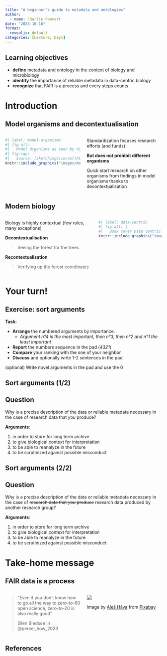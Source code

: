 ```yaml
---
title: "A beginner's guide to metadata and ontologies"
author:
  - name: Charlie Pauvert
date: "2023-10-16"
format:
  revealjs: default
categories: [Lecture, Day1]
---
```


## Learning objectives

-   **define** metadata and ontology in the context of biology and microbiology
-   **identify** the importance of reliable metadata in data-centric biology
-   **recognize** that FAIR is a process and every steps counts

# Introduction

## Model organisms and decontextualisation

::: columns
::: {.column width="50%"}
```r
#| label: model-organisms
#| fig-alt: |
#|   Model Organisms as seen by Vincent Van Gogh illustrated by SketchingScience.
#| fig-cap: |
#|   Source: [SketchingScience](https://twitter.com/sketchscience/status/1672913062603440132?s=20)
knitr::include_graphics("images/model-organisms_by_sketchingscience.jpg")
```
:::

::: {.column width="50%"}
Standardization focuses research efforts (and funds)

**But does not prohibit different organisms**

Quick start research on other organisms from findings in model organisms thanks to [decontextualisation]{.orange}
:::
:::

## Modern biology

::: columns
::: {.column width="55%"}
Biology is highly contextual (few rules, many exceptions)

**Decontextualisation**

> Seeing the forest for the trees

**Recontextualisation**

> Verifying up the forest coordinates
:::

::: {.column width="40%"}
```r
#| label: data-centric
#| fig-alt: |
#|   Book cover Data centric biology by Leonelli S.
knitr::include_graphics("images/data-centric-biology.jpg")
```
:::
:::

# Your turn!

## Exercise: sort arguments

**Task:**

::: incremental
-   **Arrange** the numbered arguments by importance.
    -   *Argument n°4 is the most important, then n°3, then n°2 and n°1 the least important*
-   **Report** the numbers sequence in the pad (*4321*)
-   **Compare** your ranking with the one of your neighbor
-   **Discuss** and optionally write 1-2 sentences in the pad
:::

::: {.fragment .fade-up}
(optional) Write novel arguments in the pad and use the 0
:::

## Sort arguments (1/2)

::: {.callout-note icon="false"}
## Question

Why is a precise description of the data or reliable metadata necessary in the case of [research data that *you* produce]{.orange}?
:::

**Arguments**:

::: {.fragment .fade-up}
1.  in order to store for long term archive
2.  to give biological context for interpretation
3.  to be able to reanalyze in the future
4.  to be scrutinized against possible misconduct
:::

## Sort arguments (2/2)

::: {.callout-note icon="false"}
## Question

Why is a precise description of the data or reliable metadata necessary in the case of [~~research data that *you* produce~~]{.orange} [research data produced by another research group]{.green}?
:::

**Arguments**:

1.  in order to store for long term archive
2.  to give biological context for interpretation
3.  to be able to reanalyze in the future
4.  to be scrutinized against possible misconduct

# Take-home message

## FAIR data is a process

::: columns
::: {.column width="50%"}
> "Even if you don't know how to go all the way to zero-to-60 open science, [zero-to-20 is also really good]{.orange}"
>
> Ellen Bledsoe in @perkel_how_2023
:::

::: {.column .fragment width="50%"}
![](images/cat-4419763_1280.jpg){fig-alt="kitten learning to hunt" fig-align="center"}

::: aside
Image by [Aleš Háva](https://pixabay.com/users/alešháva-5318775/?utm_source=link-attribution&utm_medium=referral&utm_campaign=image&utm_content=4419763) from [Pixabay](https://pixabay.com//?utm_source=link-attribution&utm_medium=referral&utm_campaign=image&utm_content=4419763)
:::
:::
:::

## References
